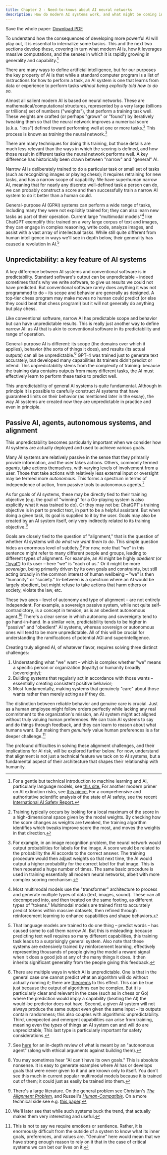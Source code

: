 ```yaml
---
title: Chapter 2 - Need-to-knows about AI neural networks
description: How do modern AI systems work, and what might be coming in the next generation of AIs?
---
```


Save the whole paper: [Download PDF](https://keepthefuturehuman.ai/wp-content/uploads/2025/03/Keep_the_Future_Human__AnthonyAguirre__5March2025.pdf)

To understand how the consequences of developing more powerful AI will play out, it is essential to internalize some basics. This and the next two sections develop these, covering in turn what modern AI is, how it leverages massive computations, and the senses in which it is rapidly growing in generality and capability.[^5]

There are many ways to define artificial intelligence, but for our purposes the key property of AI is that while a standard computer program is a list of instructions for how to perform a task, an AI system is one that learns from data or experience to perform tasks *without being explicitly told how to do so.*

Almost all salient modern AI is based on neural networks. These are mathematical/computational structures, represented by a very large (billions or trillions) set of numbers ("weights"), that perform a training task well. These weights are crafted (or perhaps "grown" or "found") by iteratively tweaking them so that the neural network improves a numerical score (a.k.a. "loss") defined toward performing well at one or more tasks.[^6] This process is known as *training* the neural network.[^7]

There are many techniques for doing this training, but those details are much less relevant than the ways in which the scoring is defined, and how those result in different tasks the neural network performs well. A key difference has historically been drawn between "narrow" and "general" AI.

Narrow AI is deliberately trained to do a particular task or small set of tasks (such as recognizing images or playing chess); it requires retraining for new tasks, and has a narrow scope of capability. We have superhuman narrow AI, meaning that for nearly any discrete well-defined task a person can do, we can probably construct a score and then successfully train a narrow AI system to do it better than a human could.

General-purpose AI (GPAI) systems can perform a wide range of tasks, including many they were not explicitly trained for; they can also learn new tasks as part of their operation. Current large "multimodal models"[^8] like ChatGPT exemplify this: trained on a very large corpus of text and images, they can engage in complex reasoning, write code, analyze images, and assist with a vast array of intellectual tasks. While still quite different from human intelligence in ways we'll see in depth below, their generality has caused a revolution in AI.[^9]

## Unpredictability: a key feature of AI systems

A key difference between AI systems and conventional software is in predictability. Standard software's output can be unpredictable – indeed sometimes that's why we write software, to give us results we could not have predicted. But conventional software rarely does anything it was not programmed to do – its scope and behavior are generally as designed. A top-tier chess program may make moves no human could predict (or else they could beat that chess program!) but it will not generally do anything but play chess.

Like conventional software, narrow AI has predictable scope and behavior but can have unpredictable results. This is really just another way to define narrow AI: as AI that is akin to conventional software in its predictability and range of operation.

General-purpose AI is different: its scope (the domains over which it applies), behavior (the sorts of things it does), and results (its actual outputs) can all be unpredictable.[^10] GPT-4 was trained just to generate text accurately, but developed many capabilities its trainers didn't predict or intend. This unpredictability stems from the complexity of training: because the training data contains outputs from many different tasks, the AI must effectively learn to perform these tasks to predict well.

This unpredictability of general AI systems is quite fundamental. Although in principle it is possible to carefully construct AI systems that have guaranteed limits on their behavior (as mentioned later in the essay), the way AI systems are created now they are unpredictable in practice and even in principle.

## Passive AI, agents, autonomous systems, and alignment

This unpredictability becomes particularly important when we consider how AI systems are actually deployed and used to achieve various goals.

Many AI systems are relatively passive in the sense that they primarily provide information, and the user takes actions. Others, commonly termed *agents*, take actions themselves, with varying levels of involvement from a user. Those that take actions with relatively less external input or oversight may be termed more *autonomous*. This forms a spectrum in terms of independence of action, from passive tools to autonomous agents.[^11]

As for goals of AI systems, these may be directly tied to their training objective (e.g. the goal of "winning" for a Go-playing system is also explicitly what it was trained to do). Or they may not be: ChatGPT's training objective is in part to predict text, in part to be a helpful assistant. But when doing a given task, its goal is supplied to it by the user. Goals may also be created by an AI system itself, only very indirectly related to its training objective.[^12]

Goals are closely tied to the question of "alignment," that is the question of whether AI systems will *do what we want them to do*. This simple question hides an enormous level of subtlety.[^13] For now, note that "we" in this sentence might refer to many different people and groups, leading to different types of alignment. For example, an AI might be highly *obedient* (or ["loyal"](https://arxiv.org/abs/2003.11157)) to its user – here "we" is "each of us." Or it might be more *sovereign*, being primarily driven by its own goals and constraints, but still acting broadly in the common interest of human wellbeing – "we" is then "humanity" or "society." In-between is a spectrum where an AI would be largely obedient, but might refuse to take actions that harm others or society, violate the law, etc.

These two axes – level of autonomy and type of alignment – are not entirely independent. For example, a sovereign passive system, while not quite self-contradictory, is a concept in tension, as is an obedient autonomous agent.[^14] There's a clear sense in which autonomy and sovereignty tend to go hand-in-hand. In a similar vein, predictability tends to be higher in "passive" and "obedient" AI systems, whereas sovereign or autonomous ones will tend to be more unpredictable. All of this will be crucial for understanding the ramifications of potential AGI and superintelligence.

Creating truly aligned AI, of whatever flavor, requires solving three distinct challenges:

1. Understanding what "we" want – which is complex whether "we" means a specific person or organization (loyalty) or humanity broadly (sovereignty);
2. Building systems that regularly act in accordance with those wants – essentially creating consistent positive behavior;
3. Most fundamentally, making systems that genuinely "care" about those wants rather than merely acting as if they do.

The distinction between reliable behavior and genuine care is crucial. Just as a human employee might follow orders perfectly while lacking any real commitment to the organization's mission, an AI system might act aligned without truly valuing human preferences. We can train AI systems to say and do things through feedback, and they can learn to reason about what humans want. But making them *genuinely* value human preferences is a far deeper challenge.[^15]

The profound difficulties in solving these alignment challenges, and their implications for AI risk, will be explored further below. For now, understand that alignment is not just a technical feature we tack on to AI systems, but a fundamental aspect of their architecture that shapes their relationship with humanity.

[^5]: For a gentle but technical introduction to machine learning and AI, particularly language models, see [this site.](https://mark-riedl.medium.com/a-very-gentle-introduction-to-large-language-models-without-the-hype-5f67941fa59e) For another modern primer on AI extinction risks, see [this piece.](https://www.thecompendium.ai/) For a comprehensive and authoritative scientific analysis of the state of AI safety, see the recent [International AI Safety Report.](https://arxiv.org/abs/2501.17805)
[^6]: Training typically occurs by looking for a local maximum of the score in a high-dimensional space given by the model weights. By checking how the score changes as weights are tweaked, the training algorithm identifies which tweaks improve score the most, and moves the weights in that direction.
[^7]: For example, in an image recognition problem, the neural network would output probabilities for labels for the image. A score would be related to the probability the AI accords to the correct answer. The training procedure would then adjust weights so that next time, the AI would output a higher probability for the correct label for that image. This is then repeated a huge number of times. The same basic procedure is used in training essentially all modern neural networks, albeit with more complex scoring mechanism.
[^8]: Most multimodal models use the "transformer" architecture to process and generate multiple types of data (text, images, sound). These can all decomposed into, and then treated on the same footing, as different types of "tokens." Multimodal models are trained first to accurately predict tokens within massive datasets, then refined through reinforcement learning to enhance capabilities and shape behaviors.
[^9]: That language models are trained to do one thing – predict words – has caused some to call them narrow AI. But this is misleading: because predicting text well requires so many different capabilities, this training task leads to a surprisingly general system. Also note that these systems are extensively trained by reinforcement learning, effectively representing thousands of people giving the model a reward signal when it does a good job at any of the many things it does. It then inherits significant generality from the people giving this feedback.
[^10]: There are multiple ways in which AI is unpredictable. One is that in the general case one cannot predict what an algorithm will do without actually running it; there are [theorems](https://arxiv.org/abs/1310.3225) to this effect. This can be true just because the output of algorithms can be complex. But it is particularly clear and relevant in the case (such as in chess or Go) where the prediction would imply a capability (beating the AI) the would-be predictor does not have. Second, a given AI system will not always produce the same output even given the same input – its outputs contain randomness; this also couples with algorithmic unpredictability. Third, unexpected and emergent capabilities can arise from training, meaning even the *types* of things an AI system can and will do are unpredictable; This last type is particularly important for safety considerations.
[^11]: See [here](https://arxiv.org/abs/2502.02649) for an in-depth review of what is meant by an "autonomous agent" (along with ethical arguments against building them).
[^12]: You may sometimes hear "AI can't have its own goals." This is absolute nonsense. It is easy to generate examples where AI has or develops goals that were never given to it and are known only to itself. You don't see this much in current popular multimodal models because it is trained out of them; it could just as easily be trained into them.
[^13]: There's a large literature. On the general problem see Christian's [*The Alignment Problem*](https://www.amazon.com/Alignment-Problem-Machine-Learning-Values/dp/0393635821), and Russell's [*Human-Compatible*](https://www.amazon.com/Human-Compatible-Artificial-Intelligence-Problem/dp/0525558616). On a more technical side see e.g. [this paper](https://arxiv.org/abs/2209.00626).
[^14]: We'll later see that while such systems buck the trend, that actually makes them very interesting and useful.
[^15]: This is not to say we require emotions or sentience. Rather, it is enormously difficult from the outside of a system to know what its inner goals, preferences, and values are. "Genuine" here would mean that we have strong enough reason to rely on it that in the case of critical systems we can bet our lives on it.